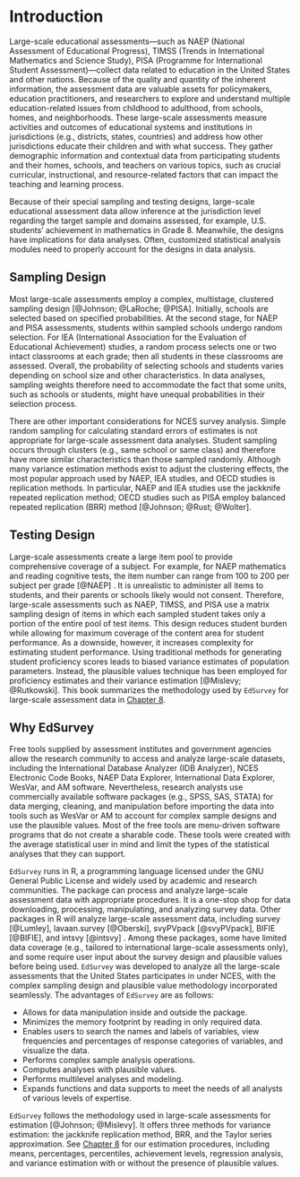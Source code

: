 # Introduction

Large-scale educational assessments---such as NAEP (National Assessment of Educational Progress), TIMSS (Trends in International Mathematics and Science Study), PISA (Programme for International Student Assessment)---collect data related to education in the United States and other nations. Because of the quality and quantity of the inherent information, the assessment data are valuable assets for policymakers, education practitioners, and researchers to explore and understand multiple education-related issues from childhood to adulthood, from schools, homes, and neighborhoods. These large-scale assessments measure activities and outcomes of educational systems and institutions in jurisdictions (e.g., districts, states, countries) and address how other jurisdictions educate their children and with what success. They gather demographic information and contextual data from participating students and their homes, schools, and teachers on various topics, such as crucial curricular, instructional, and resource-related factors that can impact the teaching and learning process. 

Because of their special sampling and testing designs, large-scale educational assessment data allow inference at the jurisdiction level regarding the target sample and domains assessed, for example, U.S. students’ achievement in mathematics in Grade 8. Meanwhile, the designs have implications for data analyses. Often, customized statistical analysis modules need to properly account for the designs in data analysis.

## Sampling Design

Most large-scale assessments employ a complex, multistage, clustered sampling design [@Johnson; @LaRoche; @PISA]. Initially, schools are selected based on specified probabilities. At the second stage, for NAEP and PISA assessments, students within sampled schools undergo random selection. For IEA (International Association for the Evaluation of Educational Achievement) studies, a random process selects one or two intact classrooms at each grade; then all students in these classrooms are assessed. Overall, the probability of selecting schools and students varies depending on school size and other characteristics. In data analyses, sampling weights therefore need to accommodate the fact that some units, such as schools or students, might have unequal probabilities in their selection process. 

There are other important considerations for NCES survey analysis. Simple random sampling for calculating standard errors of estimates is not appropriate for large-scale assessment data analyses. Student sampling occurs through clusters (e.g., same school or same class) and therefore have more similar characteristics than those sampled randomly. Although many variance estimation methods exist to adjust the clustering effects, the most popular approach used by NAEP, IEA studies, and OECD studies is replication methods. In particular, NAEP and IEA studies use the jackknife repeated replication method; OECD studies such as PISA employ balanced repeated replication (BRR) method [@Johnson; @Rust; @Wolter]. 

## Testing Design

Large-scale assessments create a large item pool to provide comprehensive coverage of a subject. For example, for NAEP mathematics and reading cognitive tests, the item number can range from 100 to 200 per subject per grade [@NAEP] . It is unrealistic to administer all items to students, and their parents or schools likely would not consent. Therefore, large-scale assessments such as NAEP, TIMSS, and PISA use a matrix sampling design of items in which each sampled student takes only a portion of the entire pool of test items. This design reduces student burden while allowing for maximum coverage of the content area for student performance. As a downside, however, it increases complexity for estimating student performance. Using traditional methods for generating student proficiency scores leads to biased variance estimates of population parameters. Instead, the plausible values technique has been employed for proficiency estimates and their variance estimation [@Mislevy; @Rutkowski]. This book summarizes the methodology used by `EdSurvey` for large-scale assessment data in [Chapter 8](#methods). 

## Why EdSurvey

Free tools supplied by assessment institutes and government agencies allow the research community to access and analyze large-scale datasets, including the International Database Analyzer (IDB Analyzer), NCES Electronic Code Books, NAEP Data Explorer, International Data Explorer, WesVar, and AM software. Nevertheless, research analysts use commercially available software packages (e.g., SPSS, SAS, STATA) for data merging, cleaning, and manipulation before importing the data into tools such as WesVar or AM to account for complex sample designs and use the plausible values. Most of the free tools are menu-driven software programs that do not create a sharable code. These tools were created with the average statistical user in mind and limit the types of the statistical analyses that they can support.

`EdSurvey` runs in R, a programming language licensed under the GNU General Public License and widely used by academic and research communities. The package can process and analyze large-scale assessment data with appropriate procedures. It is a one-stop shop for data downloading, processing, manipulating, and analyzing survey data. Other packages in R will analyze large-scale assessment data, including survey [@Lumley], lavaan.survey [@Oberski], svyPVpack [@svyPVpack], BIFIE [@BIFIE], and intsvy [@intsvy] . Among these packages, some have limited data coverage (e.g., tailored to international large-scale assessments only), and some require user input about the survey design and plausible values before being used. `EdSurvey` was developed to analyze all the large-scale assessments that the United States participates in under NCES, with the complex sampling design and plausible value methodology incorporated seamlessly. The advantages of `EdSurvey` are as follows: 

- Allows for data manipulation inside and outside the package. 
- Minimizes the memory footprint by reading in only required data.
- Enables users to search the names and labels of variables, view frequencies and percentages of response categories of variables, and visualize the data. 
- Performs complex sample analysis operations. 
- Computes analyses with plausible values. 
- Performs multilevel analyses and modeling. 
- Expands functions and data supports to meet the needs of all analysts of various levels of expertise.

`EdSurvey` follows the methodology used in large-scale assessments for estimation [@Johnson; @Mislevy]. It offers three methods for variance estimation: the jackknife replication method, BRR, and the Taylor series approximation. See [Chapter 8](#methods) for our estimation procedures, including means, percentages, percentiles, achievement levels, regression analysis, and variance estimation with or without the presence of plausible values.
